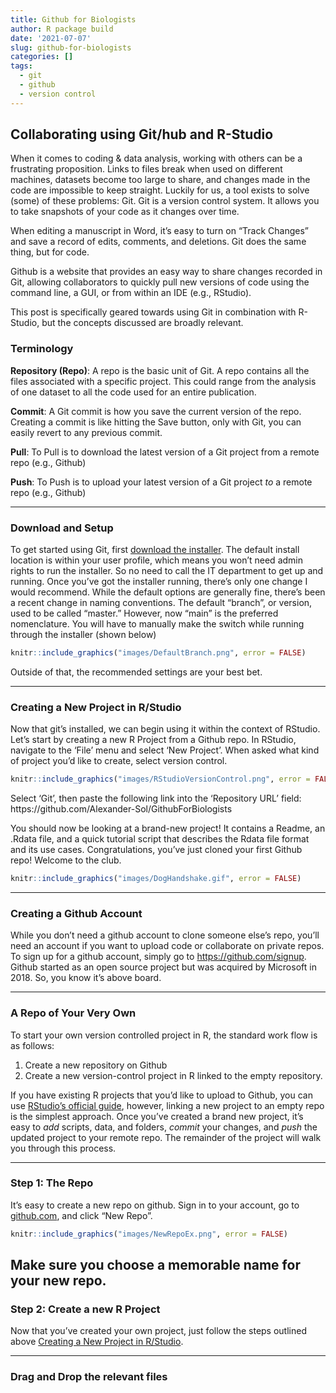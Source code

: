 ```yaml
---
title: Github for Biologists
author: R package build
date: '2021-07-07'
slug: github-for-biologists
categories: []
tags:
  - git
  - github
  - version control
---
```


## Collaborating using Git/hub and R-Studio

When it comes to coding & data analysis, working with others can be a frustrating proposition. Links to files break when used on different machines, datasets become too large to share, and changes made in the code are impossible to keep straight. Luckily for us, a tool exists to solve (some) of these problems: Git. Git is a version control system. It allows you to take snapshots of your code as it changes over time. 

When editing a manuscript in Word, it's easy to turn on "Track Changes" and save a record of edits, comments, and deletions. Git does the same thing, but for code. 

Github is a website that provides an easy way to share changes recorded in Git, allowing collaborators to quickly pull new versions of code using the command line, a GUI, or from within an IDE (e.g., RStudio).

This post is specifically geared towards using Git in combination with R-Studio, but the concepts discussed are broadly relevant.

### Terminology

**Repository (Repo)**: A repo is the basic unit of Git. A repo contains all the files associated with a specific project. This could range from the analysis of one dataset to all the code used for an entire publication.

**Commit**: A Git commit is how you save the current version of the repo. Creating a commit is like hitting the Save button, only with Git, you can easily revert to any previous commit.

**Pull**: To Pull is to download the latest version of a Git project from a remote repo (e.g., Github)

**Push**: To Push is to upload your latest version of a Git project _to_ a remote repo (e.g., Github)

-----

### Download and Setup

To get started using Git, first [download the installer](https://git-scm.com/downloads). The default install location is within your user profile, which means you won't need admin rights to run the installer. So no need to call the IT department to get up and running. Once you've got the installer running, there's only one change I would recommend. While the default options are generally fine, there's been a recent change in naming conventions. The default "branch", or version, used to be called "master." However, now "main" is the preferred nomenclature. You will have to manually make the switch while running through the installer (shown below)

```r
knitr::include_graphics("images/DefaultBranch.png", error = FALSE)
```

Outside of that, the recommended settings are your best bet. 

-----

### Creating a New Project in R/Studio

Now that git's installed, we can begin using it within the context of RStudio. Let's start by creating a new R Project from a Github repo. In RStudio, navigate to the 'File' menu and select 'New Project'. When asked what kind of project you'd like to create, select version control.

```r
knitr::include_graphics("images/RStudioVersionControl.png", error = FALSE)
```

Select 'Git', then paste the following link into the 'Repository URL' field: https://github.com/Alexander-Sol/GithubForBiologists 

You should now be looking at a brand-new project! It contains a Readme, an .Rdata file, and a quick tutorial script that describes the Rdata file format and its use cases. Congratulations, you've just cloned your first Github repo! Welcome to the club.

```r
knitr::include_graphics("images/DogHandshake.gif", error = FALSE)
```

-----

### Creating a Github Account 

While you don't need a github account to clone someone else's repo, you'll need an account if you want to upload code or collaborate on private repos. To sign up for a github account, simply go to [https://github.com/signup](https://github.com/signup). Github started as an open source project but was acquired by Microsoft in 2018. So, you know it's above board. 

-----

### A Repo of Your Very Own

To start your own version controlled project in R, the standard work flow is as follows: 

1. Create a new repository on Github
2. Create a new version-control project in R linked to the empty repository.

If you have existing R projects that you'd like to upload to Github, you can use [RStudio's official guide](https://support.rstudio.com/hc/en-us/articles/200532077-Version-Control-with-Git-and-SVN), however, linking a new project to an empty repo is the simplest approach. Once you've created a brand new project, it's easy to *add* scripts, data, and folders, *commit* your changes, and *push* the updated project to your remote repo. The remainder of the project will walk you through this process.

----

### Step 1: The Repo

It's easy to create a new repo on github. Sign in to your account, go to [github.com](https://github.com), and click "New Repo".

```r
knitr::include_graphics("images/NewRepoEx.png", error = FALSE)
```

Make sure you choose a memorable name for your new repo.
-----
### Step 2: Create a new R Project

Now that you've created your own project, just follow the steps outlined above [Creating a New Project in R/Studio](#Creating a New Project in R/Studio). 

-----
### Drag and Drop the relevant files

